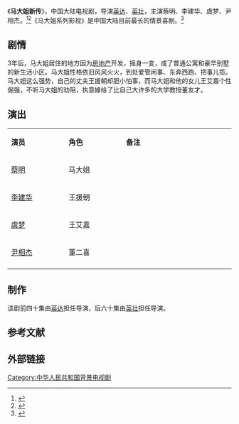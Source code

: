 {{电视节目信息框
| 名称     = 马大姐新传
| 别名     = 
| 英文名称 = <!-- ''{{lang|en| }}''  -->
| 图片     = 
| 图说     = 
| 分类     = 现代情景喜剧
| 原创者   = 
| 导演     = [[英达|英达]]、[[英壮|英壮]]
| 监制     = 
| 出品人   = 
| 编剧     = 成钢
| 制作人   = 
| 摄影     = 
| 演出     = 蔡明<br>尹相杰<br>李建华<br>虞梦
| 配音     =
| 旁白     = 
| 主题曲   = 
| 片尾曲   = 
| 插曲     = 
| 地区     = {{CHNML}}
| 语言     = 普通话
| 集数     = 100集
| 每集长   = 25分钟
| 制作公司 = 
| 首播地区 = 
| 电视网   = 
| 开始     = 
| 结束     = 
| 先于     = 
| 后于     = 
| 相关剧集 = 
| 官方网站 = 
}}
《'''马大姐新传'''》，中国大陆电视剧，导演[[英达|英达]]、[[英壮|英壮]]，主演蔡明、李建华、虞梦、尹相杰。<ref>{{cite web|url=http://epaper.jinghua.cn/html/2010-10/26/content_597069.htm|title=马大姐新传|accessdate=2010-03-06|date=2010-10-26|work=京华网|deadurl=yes|archiveurl=https://web.archive.org/web/20140306072049/http://epaper.jinghua.cn/html/2010-10/26/content_597069.htm|archivedate=2014-03-06}}</ref><ref>{{cite web |url=http://www.btv.org/btvindex/ysj/content/2010-10/26/content_1514048.htm |title=《马大姐新传》刮搞笑风 缓解《黎明》紧张 |accessdate=2014-03-06|date=2010-10-26  |work=北京卫视|archive-url=https://web.archive.org/web/20140306072728/http://www.btv.org/btvindex/ysj/content/2010-10/26/content_1514048.htm |archive-date=2014-03-06 |dead-url=yes}}</ref>《马大姐系列影视》是中国大陆目前最长的情景喜剧。<ref>{{cite web |url=http://ent.qq.com/a/20101026/000436.htm |title=《马大姐新传》今晚开播 搞笑之风横扫BTV |accessdate=2014-03-06 |date=2010-10-26 |work=腾讯网 |archive-date=2014-10-19 |archive-url=https://web.archive.org/web/20141019231304/http://ent.qq.com/a/20101026/000436.htm |dead-url=no }}</ref>

==剧情==
3年后，马大姐居住的地方因为[[房地产|房地产]]开发，摇身一变，成了普通公寓和豪华别墅的新生活小区。马大姐性格依旧风风火火，到处爱管闲事、东奔西跑、把事儿揽。马大姐这么强势，自己的丈夫王援朝却胆小怕事，而马大姐和他的女儿王艾嘉个性倔强，不听马大姐的劝阻，执意嫁给了比自己大许多的大学教授董友才。

== 演出 ==
{|class="wikitable" width="20%"
|- style="background:cornflowerblue; color:white" align=center
|style="width:5%"|'''演员'''||style="width:5%"|'''角色'''||style="width:10%"|'''备注'''
|-
| [[蔡明|蔡明]]||马大姐 ||   
|-
| [[李建华|李建华]]||王援朝 ||   
|- 
| [[虞梦|虞梦]]|| 王艾嘉||   
|- 
| [[尹相杰|尹相杰]]||董二喜 ||   
|-
|}

==制作==
该剧前四十集由[[英达|英达]]担任导演，后六十集由[[英壮|英壮]]担任导演。

==参考文献==
{{reflist}}

==外部链接==
{{马大姐系列影视}}

{{DEFAULTSORT:M马}}
[[Category:中华人民共和国背景电视剧|Category:中华人民共和国背景电视剧]]
